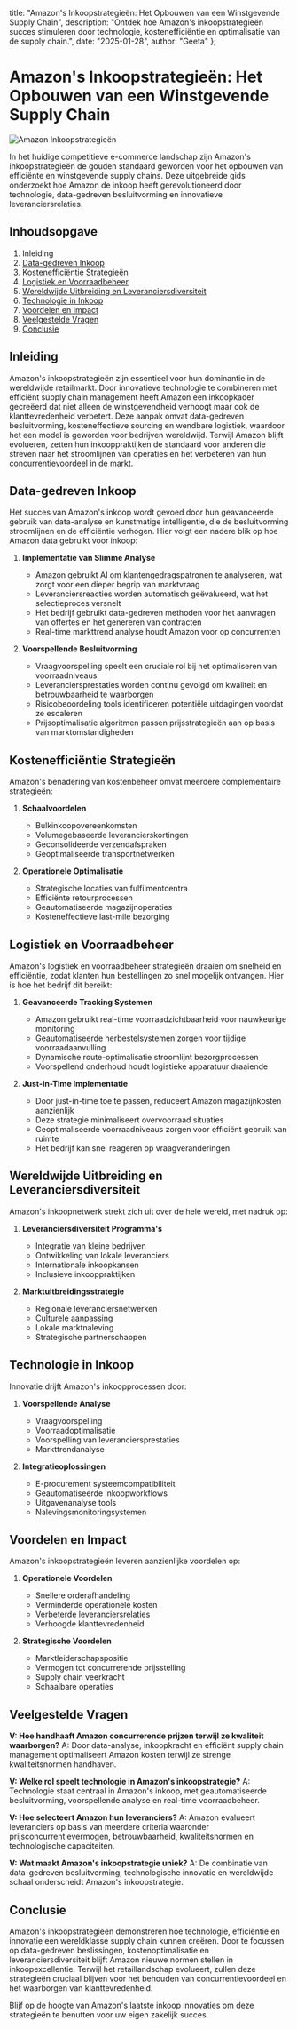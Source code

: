   title: "Amazon's Inkoopstrategieën: Het Opbouwen van een Winstgevende Supply Chain",
  description: "Ontdek hoe Amazon's inkoopstrategieën succes stimuleren door technologie, kostenefficiëntie en optimalisatie van de supply chain.",
  date: "2025-01-28",
  author: "Geeta"
};

# Amazon's Inkoopstrategieën: Het Opbouwen van een Winstgevende Supply Chain

![Amazon Inkoopstrategieën](/images/blog/amazon-procurement-strategies.jpeg)

In het huidige competitieve e-commerce landschap zijn Amazon's inkoopstrategieën de gouden standaard geworden voor het opbouwen van efficiënte en winstgevende supply chains. Deze uitgebreide gids onderzoekt hoe Amazon de inkoop heeft gerevolutioneerd door technologie, data-gedreven besluitvorming en innovatieve leveranciersrelaties.

## Inhoudsopgave

1. Inleiding
2. [Data-gedreven Inkoop](#data-gedreven-inkoop)
3. [Kostenefficiëntie Strategieën](#kostenefficiëntie-strategieën)
4. [Logistiek en Voorraadbeheer](#logistiek-en-voorraadbeheer)
5. [Wereldwijde Uitbreiding en Leveranciersdiversiteit](#wereldwijde-uitbreiding-en-leveranciersdiversiteit)
6. [Technologie in Inkoop](#technologie-in-inkoop)
7. [Voordelen en Impact](#voordelen-en-impact)
8. [Veelgestelde Vragen](#veelgestelde-vragen)
9. [Conclusie](#conclusie)

## Inleiding

Amazon's inkoopstrategieën zijn essentieel voor hun dominantie in de wereldwijde retailmarkt. Door innovatieve technologie te combineren met efficiënt supply chain management heeft Amazon een inkoopkader gecreëerd dat niet alleen de winstgevendheid verhoogt maar ook de klanttevredenheid verbetert. Deze aanpak omvat data-gedreven besluitvorming, kosteneffectieve sourcing en wendbare logistiek, waardoor het een model is geworden voor bedrijven wereldwijd. Terwijl Amazon blijft evolueren, zetten hun inkooppraktijken de standaard voor anderen die streven naar het stroomlijnen van operaties en het verbeteren van hun concurrentievoordeel in de markt.

## Data-gedreven Inkoop

Het succes van Amazon's inkoop wordt gevoed door hun geavanceerde gebruik van data-analyse en kunstmatige intelligentie, die de besluitvorming stroomlijnen en de efficiëntie verhogen. Hier volgt een nadere blik op hoe Amazon data gebruikt voor inkoop:

1. **Implementatie van Slimme Analyse**
   - Amazon gebruikt AI om klantengedragspatronen te analyseren, wat zorgt voor een dieper begrip van marktvraag
   - Leveranciersreacties worden automatisch geëvalueerd, wat het selectieproces versnelt
   - Het bedrijf gebruikt data-gedreven methoden voor het aanvragen van offertes en het genereren van contracten
   - Real-time markttrend analyse houdt Amazon voor op concurrenten

2. **Voorspellende Besluitvorming**
   - Vraagvoorspelling speelt een cruciale rol bij het optimaliseren van voorraadniveaus
   - Leveranciersprestaties worden continu gevolgd om kwaliteit en betrouwbaarheid te waarborgen
   - Risicobeoordeling tools identificeren potentiële uitdagingen voordat ze escaleren
   - Prijsoptimalisatie algoritmen passen prijsstrategieën aan op basis van marktomstandigheden

## Kostenefficiëntie Strategieën

Amazon's benadering van kostenbeheer omvat meerdere complementaire strategieën:

1. **Schaalvoordelen**
   - Bulkinkoopovereenkomsten
   - Volumegebaseerde leverancierskortingen
   - Geconsolideerde verzendafspraken
   - Geoptimaliseerde transportnetwerken

2. **Operationele Optimalisatie**
   - Strategische locaties van fulfilmentcentra
   - Efficiënte retourprocessen
   - Geautomatiseerde magazijnoperaties
   - Kosteneffectieve last-mile bezorging

## Logistiek en Voorraadbeheer

Amazon's logistiek en voorraadbeheer strategieën draaien om snelheid en efficiëntie, zodat klanten hun bestellingen zo snel mogelijk ontvangen. Hier is hoe het bedrijf dit bereikt:

1. **Geavanceerde Tracking Systemen**
   - Amazon gebruikt real-time voorraadzichtbaarheid voor nauwkeurige monitoring
   - Geautomatiseerde herbestelsystemen zorgen voor tijdige voorraadaanvulling
   - Dynamische route-optimalisatie stroomlijnt bezorgprocessen
   - Voorspellend onderhoud houdt logistieke apparatuur draaiende

2. **Just-in-Time Implementatie**
   - Door just-in-time toe te passen, reduceert Amazon magazijnkosten aanzienlijk
   - Deze strategie minimaliseert overvoorraad situaties
   - Geoptimaliseerde voorraadniveaus zorgen voor efficiënt gebruik van ruimte
   - Het bedrijf kan snel reageren op vraagveranderingen

## Wereldwijde Uitbreiding en Leveranciersdiversiteit

Amazon's inkoopnetwerk strekt zich uit over de hele wereld, met nadruk op:

1. **Leveranciersdiversiteit Programma's**
   - Integratie van kleine bedrijven
   - Ontwikkeling van lokale leveranciers
   - Internationale inkoopkansen
   - Inclusieve inkooppraktijken

2. **Marktuitbreidingsstrategie**
   - Regionale leveranciersnetwerken
   - Culturele aanpassing
   - Lokale marktnaleving
   - Strategische partnerschappen

## Technologie in Inkoop

Innovatie drijft Amazon's inkoopprocessen door:

1. **Voorspellende Analyse**
   - Vraagvoorspelling
   - Voorraadoptimalisatie
   - Voorspelling van leveranciersprestaties
   - Markttrendanalyse

2. **Integratieoplossingen**
   - E-procurement systeemcompatibiliteit
   - Geautomatiseerde inkoopworkflows
   - Uitgavenanalyse tools
   - Nalevingsmonitoringsystemen

## Voordelen en Impact

Amazon's inkoopstrategieën leveren aanzienlijke voordelen op:

1. **Operationele Voordelen**
   - Snellere orderafhandeling
   - Verminderde operationele kosten
   - Verbeterde leveranciersrelaties
   - Verhoogde klanttevredenheid

2. **Strategische Voordelen**
   - Marktleiderschapspositie
   - Vermogen tot concurrerende prijsstelling
   - Supply chain veerkracht
   - Schaalbare operaties

## Veelgestelde Vragen

**V: Hoe handhaaft Amazon concurrerende prijzen terwijl ze kwaliteit waarborgen?**
A: Door data-analyse, inkoopkracht en efficiënt supply chain management optimaliseert Amazon kosten terwijl ze strenge kwaliteitsnormen handhaven.

**V: Welke rol speelt technologie in Amazon's inkoopstrategie?**
A: Technologie staat centraal in Amazon's inkoop, met geautomatiseerde besluitvorming, voorspellende analyse en real-time voorraadbeheer.

**V: Hoe selecteert Amazon hun leveranciers?**
A: Amazon evalueert leveranciers op basis van meerdere criteria waaronder prijsconcurrentievermogen, betrouwbaarheid, kwaliteitsnormen en technologische capaciteiten.

**V: Wat maakt Amazon's inkoopstrategie uniek?**
A: De combinatie van data-gedreven besluitvorming, technologische innovatie en wereldwijde schaal onderscheidt Amazon's inkoopstrategie.

## Conclusie

Amazon's inkoopstrategieën demonstreren hoe technologie, efficiëntie en innovatie een wereldklasse supply chain kunnen creëren. Door te focussen op data-gedreven beslissingen, kostenoptimalisatie en leveranciersdiversiteit blijft Amazon nieuwe normen stellen in inkoopexcellentie. Terwijl het retaillandschap evolueert, zullen deze strategieën cruciaal blijven voor het behouden van concurrentievoordeel en het waarborgen van klanttevredenheid.

Blijf op de hoogte van Amazon's laatste inkoop innovaties om deze strategieën te benutten voor uw eigen zakelijk succes.